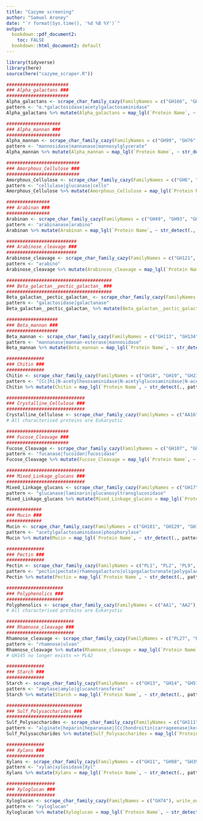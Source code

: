 ---
title: "Cazyme screening"
author: "Samuel Aroney"
date: "`r format(Sys.time(), '%d %B %Y')`"
output:
  bookdown::pdf_document2:
    toc: FALSE
  bookdown::html_document2: default
---

```{r setup, include=FALSE}
library(tidyverse)
library(here)
source(here("cazyme_scraper.R"))
```

```{r screening}
#######################
### Alpha_galactans ###
#######################
Alpha_galactans <- scrape_char_family_cazy(FamilyNames = c("GH166", "GH110"), write_output = FALSE)
pattern <- "α.*galactosidase|acetylgalactosaminidase"
Alpha_galactans %>% mutate(Alpha_galactans = map_lgl(`Protein Name`, ~ str_detect(., pattern))) %>% group_by(FamilyName) %>% summarise(prop = sum(Alpha_galactans) / n())

####################
### Alpha_mannan ###
####################
Alpha_mannan <- scrape_char_family_cazy(FamilyNames = c("GH99", "GH76", "GH92", "GH38", "GH63", "GH47", "GH125"), write_output = FALSE)
pattern <- "mannosidase|mannanase|mannosylglycerate"
Alpha_mannan %>% mutate(Alpha_mannan = map_lgl(`Protein Name`, ~ str_detect(., pattern))) %>% group_by(FamilyName) %>% summarise(prop = sum(Alpha_mannan) / n())

###########################
### Amorphous_Cellulose ###
###########################
Amorphous_Cellulose <- scrape_char_family_cazy(FamilyNames = c("GH6", "GH124", "GH94"), write_output = FALSE)
pattern <- "cellulase|glucanase|cello"
Amorphous_Cellulose %>% mutate(Amorphous_Cellulose = map_lgl(`Protein Name`, ~ str_detect(., pattern))) %>% group_by(FamilyName) %>% summarise(prop = sum(Amorphous_Cellulose) / n())

################
### Arabinan ###
################
Arabinan <- scrape_char_family_cazy(FamilyNames = c("GH49", "GH93", "GH51"), write_output = FALSE)
pattern <- "arabinanase|arabino"
Arabinan %>% mutate(Arabinan = map_lgl(`Protein Name`, ~ str_detect(., pattern))) %>% group_by(FamilyName) %>% summarise(prop = sum(Arabinan) / n())

##########################
### Arabinose_cleavage ###
##########################
Arabinose_cleavage <- scrape_char_family_cazy(FamilyNames = c("GH121", "GH127", "GH137", "GH142", "GH146"), write_output = FALSE)
pattern <- "arabino"
Arabinose_cleavage %>% mutate(Arabinose_cleavage = map_lgl(`Protein Name`, ~ str_detect(., pattern))) %>% group_by(FamilyName) %>% summarise(prop = sum(Arabinose_cleavage) / n())

#######################################
### Beta_galactan__pectic_galactan_ ###
#######################################
Beta_galactan__pectic_galactan_ <- scrape_char_family_cazy(FamilyNames = c("GH53", "GH35", "GH42", "GH59", "GH147", "GH165"), write_output = FALSE)
pattern <- "galactosidase|galactanase"
Beta_galactan__pectic_galactan_ %>% mutate(Beta_galactan__pectic_galactan_ = map_lgl(`Protein Name`, ~ str_detect(., pattern))) %>% group_by(FamilyName) %>% summarise(prop = sum(Beta_galactan__pectic_galactan_) / n())

###################
### Beta_mannan ###
###################
Beta_mannan <- scrape_char_family_cazy(FamilyNames = c("GH113", "GH134", "CE2", "CE17"), write_output = FALSE)
pattern <- "mannanase|mannan-esterase|mannosidase"
Beta_mannan %>% mutate(Beta_mannan = map_lgl(`Protein Name`, ~ str_detect(., pattern))) %>% group_by(FamilyName) %>% summarise(prop = sum(Beta_mannan) / n())

##############
### Chitin ###
##############
Chitin <- scrape_char_family_cazy(FamilyNames = c("GH18", "GH19", "GH23", "GH73", "GH20", "GH84", "CE4"), write_output = FALSE)
pattern <- "[Cc]hi|N-acetylhexosaminidase|N-acetylglucosaminidase|N-acetylglucosamidase|N-acetylglucosamine|N-acetyl-glucosaminidase|N-acetyl-D-glucosamine|N-acetyl β-glucosaminidase|endo-N-glycosidase"
Chitin %>% mutate(Chitin = map_lgl(`Protein Name`, ~ str_detect(., pattern))) %>% group_by(FamilyName) %>% summarise(prop = sum(Chitin) / n())

#############################
### Crystalline_Cellulose ###
#############################
Crystalline_Cellulose <- scrape_char_family_cazy(FamilyNames = c("AA16"), write_output = FALSE)
# All characterised proteins are Eukaryotic

#######################
### Fucose_Cleavage ###
#######################
Fucose_Cleavage <- scrape_char_family_cazy(FamilyNames = c("GH107", "GH151", "GH29", "GH95"), write_output = FALSE)
pattern <- "fucanase|fucoidan|fucosidase"
Fucose_Cleavage %>% mutate(Fucose_Cleavage = map_lgl(`Protein Name`, ~ str_detect(., pattern))) %>% group_by(FamilyName) %>% summarise(prop = sum(Fucose_Cleavage) / n())

#############################
### Mixed_Linkage_glucans ###
#############################
Mixed_Linkage_glucans <- scrape_char_family_cazy(FamilyNames = c("GH17", "GH55", "GH64", "GH81", "GH128", "GH152", "GH157", "GH158"), write_output = FALSE)
pattern <- "glucanase|laminarin|glucanosyltransglucosidase"
Mixed_Linkage_glucans %>% mutate(Mixed_Linkage_glucans = map_lgl(`Protein Name`, ~ str_detect(., pattern))) %>% group_by(FamilyName) %>% summarise(prop = sum(Mixed_Linkage_glucans) / n())

#############
### Mucin ###
#############
Mucin <- scrape_char_family_cazy(FamilyNames = c("GH101", "GH129", "GH112", "GH109"), write_output = FALSE)
pattern <- "acetylgalactosaminidase|phosphorylase"
Mucin %>% mutate(Mucin = map_lgl(`Protein Name`, ~ str_detect(., pattern))) %>% group_by(FamilyName) %>% summarise(prop = sum(Mucin) / n())

##############
### Pectin ###
##############
Pectin <- scrape_char_family_cazy(FamilyNames = c("PL1", "PL2", "PL9", "PL10", "PL11", "PL22", "PL26", "PL3", "PL4", "GH138", "GH143", "CE8", "GH105", "CE12"), write_output = FALSE)
pattern <- "pectin|pectate|rhamnogalacturo|oligogalacturonate|polygalacturonate|acetylgalactosaminuric|2-keto-3-deoxy-D-lyxo-heptulosaric"
Pectin %>% mutate(Pectin = map_lgl(`Protein Name`, ~ str_detect(., pattern))) %>% group_by(FamilyName) %>% summarise(prop = sum(Pectin) / n())

#####################
### Polyphenolics ###
#####################
Polyphenolics <- scrape_char_family_cazy(FamilyNames = c("AA1", "AA2"), write_output = FALSE)
# All characterised proteins are Eukaryotic

#########################
### Rhamnose_cleavage ###
#########################
Rhamnose_cleavage <- scrape_char_family_cazy(FamilyNames = c("PL27", "PL28"), write_output = FALSE)
pattern <- "rhamnose|ulvan"
Rhamnose_cleavage %>% mutate(Rhamnose_cleavage = map_lgl(`Protein Name`, ~ str_detect(., pattern))) %>% group_by(FamilyName) %>% summarise(prop = sum(Rhamnose_cleavage) / n())
# GH145 no longer exists => PL42

##############
### Starch ###
##############
Starch <- scrape_char_family_cazy(FamilyNames = c("GH13", "GH14", "GH57", "GH119", "GH126", "GH133", "GH15"), write_output = FALSE)
pattern <- "amylase|amylo|glucanotransferas"
Starch %>% mutate(Starch = map_lgl(`Protein Name`, ~ str_detect(., pattern))) %>% group_by(FamilyName) %>% summarise(prop = sum(Starch) / n())

############################
### Sulf_Polysaccharides ###
############################
Sulf_Polysaccharides <- scrape_char_family_cazy(FamilyNames = c("GH111", "GH82", "GH150", "GH79", "PL29", "PL30", "PL33", "PL8", "PL12", "PL13", "PL15", "PL21", "PL6", "PL37", "GH56", "GH86", "PL23", "GH88", "GH117"), write_output = FALSE)
pattern <- "alginate|heparin|heparanase|[Cc]hondroitin|carrageenase|keratan|porphyran|agar"
Sulf_Polysaccharides %>% mutate(Sulf_Polysaccharides = map_lgl(`Protein Name`, ~ str_detect(., pattern))) %>% group_by(FamilyName) %>% summarise(prop = sum(Sulf_Polysaccharides) / n())

##############
### Xylans ###
##############
Xylans <- scrape_char_family_cazy(FamilyNames = c("GH11", "GH98", "GH39", "GH52", "GH120", "GH115", "GH67"), write_output = FALSE)
pattern <- "xylan|xylosidase|Xyl"
Xylans %>% mutate(Xylans = map_lgl(`Protein Name`, ~ str_detect(., pattern))) %>% group_by(FamilyName) %>% summarise(prop = sum(Xylans) / n())

##################
### Xyloglucan ###
##################
Xyloglucan <- scrape_char_family_cazy(FamilyNames = c("GH74"), write_output = FALSE)
pattern <- "xyloglucan"
Xyloglucan %>% mutate(Xyloglucan = map_lgl(`Protein Name`, ~ str_detect(., pattern))) %>% group_by(FamilyName) %>% summarise(prop = sum(Xyloglucan) / n())
```
